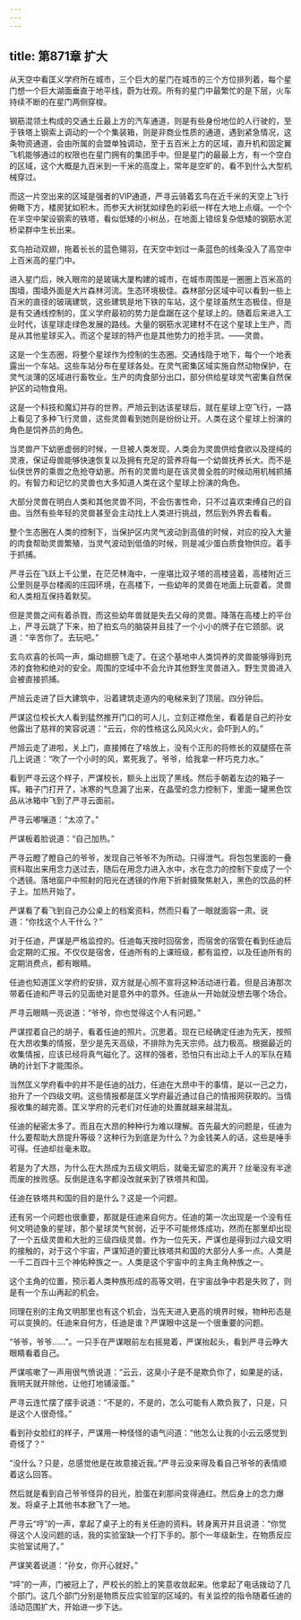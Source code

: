 ```yaml
---
---
---
```

title: 第871章 扩大
---



从天空中看匡义学府所在城市，三个巨大的星门在城市的三个方位排列着，每个星门想一个巨大湖面垂直于地平线，蔚为壮观。所有的星门中最繁忙的是下层，火车持续不断的在星门两侧穿梭。

钢筋混领土构成的交通土丘最上方的汽车通道，则是有些身份地位的人行驶的，至于铁塔上钢索上调动的一个个集装箱，则是非商业性质的通道，遇到紧急情况，这条物资通道，会由所属的会盟单独调动，至于五百米上方的区域，直升机和固定翼飞机能够通过的权限也在星门拥有的集团手中。但是星门的最最上方，有一个空白的区域，这个大概是九百米到一千米的高度上，常年是空旷的，看不到什么大型机械穿过。

而这一片空出来的区域是强者的VIP通道，严寻云骑着玄鸟在近千米的天空上飞行俯瞰下方，楼房犹如积木，而参天大树犹如绿色的彩纸一样在大地上点缀。一个个在半空中架设钢索的铁塔，看似低矮的小树丛，在地面上错综复杂低矮的钢筋水泥桥梁群中生长出来。

玄鸟拍动双翅，拖着长长的蓝色翎羽，在天空中划过一条蓝色的线条没入了高空中上百米高的星门中。

进入星门后，映入眼帘的是玻璃大厦构建的城市，在城市周围是一圈圈上百米高的围墙，围墙外面是大片森林河流。生态环境极佳。森林部分区域中可以看到一些上百米的直径的玻璃建筑，这些建筑是地下铁的车站，这个星球虽然生态极佳，但是是有交通线控制的，匡义学府最初的势力是盘踞在这个星球上的。随着后来进入工业时代，该星球走绿色发展的路线。大量的钢筋水泥建材不在这个星球上生产，而是从其他星球买入。而这个星球的特产也是其他势力的抢手货。——灵兽。

这是一个生态圈，将整个星球作为控制的生态圈。交通线隐于地下，每个一个地表露出一个车站。这些车站分布在星球各处。在灵气密集区域实施自然动物保护，在灵气淡薄的区域进行畜牧业。生产的肉食部分出口，部分供给星球灵气密集自然保护区的动物食用。

这是一个科技和魔幻并存的世界。严旭云到达该星球后，就在星球上空飞行，一路上看见了多种飞行灵兽，这些灵兽看到她则是纷纷让开。人类在这个星球上扮演的角色是饲养员的角色。

当灵兽产下幼崽虚弱的时候，一旦被人类发现，人类会为灵兽供给食欲以及提纯的灵液，保证母兽能够快速恢复以及拥有充足的营养将每一个幼兽抚养长大。而不是仙侠世界的乘兽之危抢夺幼崽。所有的灵兽均是在该灵兽全胜的时候动用机械抓捕的。有智力和记忆的灵兽也大多知道人类在这个星球上扮演的角色。

大部分灵兽在明白人类和其他灵兽不同，不会伤害性命，只不过喜欢束缚自己的自由。当然有些年轻的灵兽甚至会主动找上人类进行挑战，然后到外界去看看。

整个生态圈在人类的控制下，当保护区内灵气波动到高值的时候，对应的投入大量的肉食帮助灵兽繁殖，当灵气波动到低值的时候，则是减少蛋白质食物供应。着手于抓捕。

严寻云在飞跃上千公里，在茫茫林海中，一座堪比双子塔的高楼竖着，高楼附近三公里则是亭台楼阁的庄园环境，在高楼下，一些幼年的灵兽在地面上玩耍着。灵兽和人类相互保持着默契。

但是灵兽之间有着杀戮，而这些幼年兽就是失去父母的灵兽。降落在高楼上的平台上，严寻云跳了下来，拍了拍玄鸟的脑袋并且挂了一个小小的牌子在它颈部。说道：“辛苦你了。去玩吧。”

玄鸟欢喜的长鸣一声，煽动翅膀飞走了。在这个基地中人类饲养的灵兽能够得到充沛的食物和绝对的安全。周围的空域中不会允许其他野生灵兽进入。野生灵兽进入会被直接抓捕。

严旭云走进了巨大建筑中，沿着建筑走道内的电梯来到了顶层。四分钟后。

严谋这位校长大人看到猛然推开门口的可人儿，立刻正襟危坐，看着是自己的孙女他露出了慈祥的笑容说道：“云云，你的性格这么风风火火，会吓到人的。”

严旭云走了进啦，关上门，直接摊在了啥放上，没有个正形的将修长的双腿搭在茶几上说道：“吹了一个小时的风，累死我了。爷爷，给我拿一杯巧克力水。”

看到严寻云这个样子，严谋校长，额头上出现了黑线。然后手朝着左边的箱子一挥。箱子门打开了，冰寒的气息漏了出来，在晶莹的念力控制下，里面一罐黑色饮品从冰箱中飞到了严寻云面前。

严寻云嘟嚷道：“太凉了。”

严谋板着脸说道：“自己加热。”

严寻云瞪了瞪自己的爷爷，发现自己爷爷不为所动。只得泄气。将包包里面的一叠资料取出来用念力送过去，随后在用念力进入水中，水在念力的控制下变成了一个个透镜。落地窗户中照射的阳光在透镜的作用下折射摄聚焦射入，黑色的饮品的杯子上。加热开始了。

严谋看了看飞到自己办公桌上的档案资料，然而只看了一眼就面容一肃。说道：“你找这个人干什么？”

对于任迪，严谋是严格监控的。任迪每天按时回宿舍，而宿舍的宿管在看到任迪后会定期的汇报。不仅仅是宿舍，任迪所有的上课班级，都有监控，以及任迪所有的定期消费点，都有眼睛。

任迪也知道匡义学府的安排，双方就是心照不宣将这种活动进行着。但是吕涛那次带着任迪和严寻云的见面绝对是意外中的意外。任迪从一开始就没想去哪个场合。

严寻云眼睛一亮说道：“爷爷，你也觉得这个人有问题。”

严谋捏着自己的胡子，看着任迪的照片。沉思着。现在已经确定任迪为先天，按照在大昂收集的情报，至少是先天高级，不排除为先天宗师。战力极高。根据最近的收集情报，应该已经将真气磁化了。这样的强者，恐怕只有出动上千人的军队在精确的计划下才能围杀。

当然匡义学府看中的并不是任迪的战力，任迪在大昂中干的事情，是以一己之力，抬升了一个四级文明。这些情报都是匡义学府最近通过自己的情报网获取的。当情报收集的越完善。匡义学府的元老们对任迪的处置就越来越混乱。

任迪的秘密太多了。而且在大昂的种种行为难以理解。首先最大的问题是，任迪为什么要帮助大昂提升等级？这种行为到底是为什么？为金钱美人的话，这些是唾手可得。任迪却丝毫未取。

若是为了大昂，为什么在大昂成为五级文明后，就毫无留恋的离开？丝毫没有半途而废的挫败感。反倒是连名字都没改就来到了铁塔共和国。

任迪在铁塔共和国的目的是什么？这是一个问题。

还有另一个问题也很重要，那就是任迪来自何方。任迪的第一次出现是一个没有任何文明迹象的星球，那个星球灵气贫弱，近乎不可能修炼成功，然而在那里却出现了一个五级灵兽和大批的三级四级灵兽。作为一位先天，严谋也是得到过六级文明的接触的，对于这个宇宙，严谋知道的要比铁塔共和国的大部分人多一点。人类是一千二百四十三个神佑种族之一。人类是这个宇宙中的主角主角种族之一。

这个主角的位置，预示着人类种族形成的高等文明，在宇宙战争中若是失败了，则是有一个东山再起的机会。

同理在别的主角文明那里也有这个机会，当先天进入更高的境界时候，物种形态是可以变换的。任迪来自何方，任迪是谁？严谋眼中这是一个很重要的问题。

“爷爷，爷爷……”。一只手在严谋眼前左右摇晃着，严谋抬起头，看到严寻云睁大眼睛看着自己。

严谋咳嗽了一声用很气愤说道：“云云，这臭小子是不是欺负你了，如果是的话，我明天就开除他，让他打地铺滚蛋。”

严寻云连忙摆了摆手说道：“不是的，不是的，怎么可能有人欺负我了，只是，只是这个人很奇怪。”

看到孙女脸红的样子，严谋用一种怪怪的语气问道：“他怎么让我的小云云感觉到奇怪了？”

“没什么？只是，总感觉他是在故意接近我。”严寻云没来得及看自己爷爷的表情顺着这么回答。

然后就是看到自己爷爷怪异的目光，脸蛋在刹那间变得通红。然后身上的念力爆发。将桌子上其他书本掀飞了一地。

严寻云“哼”的一声，拿起了桌子上的有关任迪的资料。转身离开并且说道：“你觉得这个人没问题的话，我的实验室缺一个打下手的。那个一年级新生，在物质反应实验室试用了。”

严谋笑着说道：“孙女，你开心就好。”

“呯”的一声，门被冠上了，严校长的脸上的笑意收敛起来。他拿起了电话拨动了几个部门。这几个部门分别是物质反应实验室的区域的。有关监控的指令随着任迪的活动范围扩大，开始进一步下达。